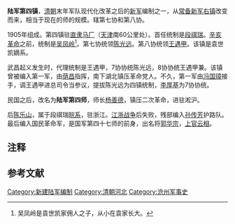 '''陆军第四镇'''，[[清朝|清朝]]末年军队现代化改革之后的[[新军|新军]]编制之一，从[[常备新军右镇|常备新军右镇]]改变而来，相当于现在的师的规模。辖第七协和第八协。

1905年组成。第四镇驻[[直隶省|直隶]][[天津马厂|马厂]]（[[天津|天津]]南60公里处）。首任统制是[[段祺瑞|段祺瑞]]。[[辛亥革命|辛亥革命]]之前，统制是[[吴凤岭|吴凤岭]]<ref>吴凤岭是袁世凯家佣人之子，从小在袁家长大。</ref>。第七协统领[[陈光远|陈光远]]。第八协统领[[王遇甲|王遇甲]]。该镇是袁世凯嫡系。

武昌起义发生时，代理统制是王遇甲，7协协统陈光远，8协协统王遇甲兼。该镇曾被编入第一军，由[[荫昌|荫昌]]指挥，南下湖北镇压革命党人。不久，第一军由[[冯国璋|冯国璋]]接手，调王遇甲进总司令当参议，提拔陈光远为四镇统制，[[李厚基|李厚基]]为7协协统。

民国之后，改名为'''陆军第四师'''，师长[[杨善德|杨善德]]，镇压二次革命，进驻淞沪。

后[[陈乐山|陈乐山]]，属于段祺瑞[[皖系|皖系]]，驻浙江。[[江浙战争|江浙战争]]后失败，残部编入[[孙传芳|孙传芳]]护路队。最后编入国民革命军，是国军第四十七师的前身，出名将[[郭华宗|郭华宗]]，[[上官云相|上官云相]]。

==注释==
<div class="references-small">
<references />
</div>

==参考文献==

[[Category:新建陆军编制|Category:新建陆军编制]]
[[Category:清朝河北|Category:清朝河北]]
[[Category:沧州军事史|Category:沧州军事史]]

<!--                    北洋陆军第四师
陆军第四镇，北洋常备军右镇。
光绪二十八年（1902年）十二月，袁世凯开始编练，先由保阳练军及亲军马队各营裁改归并，编成马队一标四营，开赴马厂，修建营盘驻扎。
三十年（1904年）正月，又添足步队十二营、炮队三营、工程、辎重各一营，并改常备军右镇为北洋常备军第二镇。以上新添募各营由元字淮军、亲军马、步等营裁改归并，编成步队第三协（即后来的第七协）第五、第六两标（即后来的第十三、十四标）及步队六营，驻扎马厂。时马队一标四营，已先开赴榆关内外，对日俄战争保守中立。不久，复于正、二月由直隶保定、大名、河间、顺德、天津、广平各府属及沧州等处驻防并河南、山东、安徽等省，募到新兵，编成步队第四协（即后来的第八协）第七、第八两标（即后来的第十五、十六标）及步队六营；炮队第二标，一标三营；工程、辎重各一营。步队第四协驻扎小站，炮队、工程、辎重各队均驻扎马厂。四月，该镇设立教育所，以为官长研究科学之基础。用武库为讲堂，临时传集步、炮、工、辎管带以下各官长，由本镇第五标帮统张绍曾教授。五月，本镇设立头班随营学堂，挑选识字目兵、书识及员弁之子弟充当学兵。其额数每标以四十名为限，独立营以二十名为限。该堂教员以学优之官长兼充，在工程营讲堂上课，授以初级官长之学术。七月，由北洋督练处派来日本大尉闵嘉悦，饬归本镇翻译武学功课，并帮助教育各事。十月，改称陆军第二镇，吴长纯任翼长，辖步队第三、四两协，协统分别为马龙标、陈光远。马队改编为三营。是月，并按北洋督练处所定之秋操计划，本镇与第三镇在任邱县一带会操，此为成镇以来第一次之机动演习。
光绪三十年（1904年）九月，北洋常备军第二镇（即陆军第四镇）之序列：
翼长吴长纯（记名天津镇总兵）
    步队第三协统领马龙标（副将）
      步队第五标统带杨善德（参将）
               帮统张绍曾
        步五标第一营管带刘富有（守备）
                   帮带肖广传（把总）
        步五标第二营管带李厚基（侯选府经历）
                   帮带许世昌（尽先把总）
        步五标第三营管带杨保善（游击）
                   帮带陈世泽（千总）
      步队第六标统带叶长盛（都司）
        步六标第一营管带施从滨（都司）
                   帮带任锡恩（五品顶戴）
        步六标第二营管带孙翰臣（千总）
                   帮带涂芳兰（游击）
        步六标第三营管带倪  顺（都司）
                   帮带关春海（都司）
    步队第四协统领陈光远（游击）
      步队第七标统带谭振德（都司）
               帮统陈于勤（州同）
        步七标第一营管带杨桂堂（千总）
                   帮带胡聚之（游击）
        步七标第二营管带周家泳（都司）
                   帮带梁玉山（补用守备）
        步七标第三营管带林天佑（游击）
                   帮带刘景霑（把总）
      步队第八标统带李  瑞（尽先参将）
        步八标第一营管带章筠生（都司）
                   帮带朱绍曾（守备）
        步八标第二营管带洪自成（都司）
                   帮带吴长植（升用守备）
        步八标第三营管带孔照文（守备）
                   帮带龚渭霖（选用县丞）
      马队第二标统带孟恩远（花翎副将）
               帮统魏得清（补用游击）
        马二标第一营管带袁正卿（千总）
                   帮带张广滋（把总）
        马二标第二营管带高文贵（千总）
                   帮带范树杞（千总）
        马二标第三营管带刘连陞（千总）
                   帮带张树田（外委）
        马二标第四营管带张善义（都司衔守备）
                   帮带金鹤龄（千总）
      炮队第二标统带徐万鑫（游击）
        炮二标第一营管带刘跃龙（千总）
                   帮带马得清（千总）
        炮二标第二营管带刘毓升（千总）
                   帮带李泽霖（千总）
        炮二标第三营管带高占鳌（守备）
                   帮带何桂福（千总）
        工程队第二营管带高凤城（尽先都司）
        辎重队第二营管带王金城（总兵衔副将）
                   帮带李荫桂（尽先外委）
三十一年（1905年）正月，马队由榆关回防。三月，清派阅兵大臣长庚、徐世昌来镇点验成军。并拔军乐队半队来镇，隶属镇部。四月，将第十三标第一营、第十四标第一营、第十五标第三营、第十六标第一营、马四标第一营、炮四标第一、二、三营各右队，调赴山东，编归陆军第五镇。旋于正定拔来新募步队四营、炮队三队，并由第三镇拔来马队一营，分别填补。五月十三日，统一全国陆军番号，练兵处奉旨，该镇改称陆军第四镇。时吴凤岭任统制，驻兵马厂。下辖步兵七、八两协。第七协先后由陆建章、杨善德、孙铭、陈光远担任统领，第八协先后由陈光远、王遇甲任统领。九月间，本镇参入第四、第九两混成协，编为南北两军，在河间府一带会操。
三十三年（1907年）四月，拔步队第十三标第三营、第十四标第一营、第十五标第二营、炮队第一营、工程第四营后队一队，编成混成第二协，于五月初一日开赴奉天。九月，第四镇各营，添设沙盘兵棋以为实地研究战术。此为该镇设立沙盘兵棋之始。同时，该镇在大城、青县、静海一带，自行秋操演习，由北洋大臣委派参谋处总办陆锦前来监视一切。
三十四年（1908年）十月，奉北洋大臣札饬，第四镇与第三镇在任邱县一带会操，以第二镇统制马龙标、参谋处总办陆锦为统监。
宣统三年（1911年），秋，第四镇在永平府参加秋操。该镇由步队两协司令处及三标，并第六镇步队一标，每标附机关枪一队；第四镇马队一标，附机关枪一队；第四镇炮队一标（少一营）；第四镇工程队一营（少一队，以第六镇一队附入），附架桥材料；电信队一队，气球队一队，卫生队一队。组成混成第四镇与禁卫军混成第二协马队隶属东军。不久，武昌起义爆发，第四镇第八协由协统陈光远率领随廕昌赴湖北镇压革命。11月南北议和后，仍回天津，驻小站。
清末时的序列为：
第四镇统制：王遇甲
  第七协协统：陈光远
    步队第十三标标统：王  宾/臧致平
    步队第十四标标统：李厚基/姚建平
  第八协协统：王遇甲
    步队第十五标标统：何丰林/吴长植
    步队第十六标标统：刘启垣
  马队第四标标统：张九卿
  炮队第四标标统：蒋廷梓
  工程第四营管带：高景禕

进入民国后，1912年9月，改名陆军第四师，师长仍为杨善德。
民初时陆军第一师的序列（1912年11月21日）为：
陆军第四师师长：杨善德
陆军第四师参谋长：王鸣珂
  步兵第七旅旅长：李厚基
    步兵第十三团团长：臧致平
    步兵第十四团团长：姚建平
  步兵第八旅旅长：何丰林
    步兵第十五团团长：吴长植
    步兵第十六团团长：刘启垣
  骑兵第四团团长：张九卿
  炮兵第四团团长：陈正仁
1913年6月步十三团改名海军陆战队，增兵上海，保护制造局。7月由第八旅编成一混成旅，隶于第二军，前往南京镇压“二次革命”。9月，全师移驻吴松、松沪一带。第七旅由旅长李厚基率领进占福建。
1914年，袁世凯命第四师师长杨善德和第十师师长卢永祥率军分扎上海、浙江等地，以扼浙江咽喉。
1915年11月，第四师师长杨善德任凇沪护军使，驻扎龙华，所有上海、松江两镇守使即行裁撤，改设凇沪两处防守司令，派本师第七、八旅旅长王宾、何丰林分别兼充。
1916年，第四师又扩编了两个步兵团，分别由龚声扬和夏兆麟任团长。
此时陆军第三师的序列（1916年）为：
陆军第四师师长：杨善德
陆军第四师参谋长：王鸣珂/安毓清
  步兵第七旅旅长：王宾
    步兵第十三团团长：周孝骞/陈照春
    步兵第十四团团长：龚声扬/马鸿烈
  步兵第八旅旅长：何丰林
    步兵第十五团团长：刘永胜
    步兵第十六团团长：王鸣珂
  骑兵第四团团长：张九卿
  炮兵第四团团长：陈正仁
附属步兵第一团团长：龚声扬
附属步兵第二团团长：夏兆麟
1917年1月1日，北京政府任杨善德为浙江督军，率第四师入浙，驻杭州。第四师由陈乐山代理。
1919年，杨善德卒，卢永祥继任浙督，陈改隶卢永祥，仍代理第四师师长。
1920年3月5日，陈署理第四师师长。该师受浙督卢永祥节制，为皖系部队。
1924年江浙战争前（5月时）陆军第四师的序列为：
陆军第四师师长：陈乐山
  步兵第七旅旅长：夏兆麟
  步兵第八旅旅长：王鸣珂
1924年9月，江浙战争时，陈乐山任沪浙联军第二军总司令，与苏军齐燮元作战。孙传芳收编陈乐山第四师，20日，以本师第七旅旅长夏兆麟代理第四师师长。辖方先聪第七旅、范夺魁（范筑先）第八旅。10月，孙传芳自闽攻浙，江浙联军战败，陈随卢亡命日本，所部为孙传芳收编，第四师因战败，被孙传芳改编为浙军第四师，谢弘勋任师长。这样第四师就成为孙军劲旅。同年10月底，二次直奉战后，直系战败，卢任江苏宣抚使，陈又重建第四师，再次出任第四师师长。
1925年10月，孙传芳反奉，再次击溃陈乐山第四师，重行改编，夏与方、范均失去军职。孙传芳驱逐奉军，卢、陈又下野。陈逃上海租界。这样陈乐山重建之第四师也彻底消亡。
再说一说谢弘勋的浙军第四师，该师实为原陆军第四师的原班人马。
1925年，张宗昌率奉军进驻皖、苏，孙传芳守中立，但以谢鸿勋的第四师进驻松江，卢香亭第二师进驻宜兴，严阵相对，使奉军不敢贸然图浙。后因奉军纪律败坏，民不聊生，苏绅纷纷请孙兴兵逐奉。同年10月，孙传芳自称五省联军总司令。10月16日，卢香亭占上海；18日，谢鸿勋占南京。继而谢率军急追津浦线奉军，卢则相应追击路东张宗昌白俄军。谢军旋占蚌埠，继克徐州，声威大振，江南各省军人纷纷通电拥孙。孙遂正式建立五省联军军政机构，俨然一方霸主。1926年7月北伐军兴，孙不采联吴策略，而是坐山观虎斗，待革命军攻占武汉后，再夺回武汉，从而奄有两湖。待北伐军已包围武昌，孙又出兵三路，北伐军进入闽、赣，孙传芳扩军备战，于江西对北伐军作战。谢任卢香亭第三方面军第二军副司令，率第四师由九江进驻修水、铜鼓地区，候令进攻武汉。卢香亭则率军进驻南浔路候令进攻长沙。于修水铜鼓之役，谢负伤，于10月下旬不治而亡。12月，孙传芳五省联军整编，任命彭为第四师师长，彭原任郑俊彦第二方面军第二军司令官。（本年12月，郭华宗曾为孙传芳部安国军第一军第四师师长。）1927年初，孙传芳全军退往江北。7月，彭升任孙传芳第三军军长。这时，北洋军阀败局已定，彭随孙传芳、张宗昌等退山东。8月，上官云相任第四师师长。1928年4月，孙传芳与北伐军在鲁西南大战。8日，孙传芳令第四师十五团由济宁开赴鱼台增防。16日，北伐军第二集团军第一方面军孙良诚部攻济宁，占其四门。孙传芳在鱼台分兵五路，奋力反击。旋石友三军将鱼台之孙军击破，与贺耀组部急向济宁前进。遂克复济宁。6月15日，河北三河、宝坻方面孙传芳部派马宝珩为代表，至北京向阎锡山接洽投诚。是日达成协议，阎将该军编成四个军，任郑俊彦为第三集团军第五军团总指挥，李宝章为副指挥。第四师师长上官云相任国民革命军陆军第四十七师第一四一旅旅长。郭华宗任第四十七师旅旅长、副师长等职。
 
 
 
附录：
团以上人事情况：
陆军第四师（镇）历任师长（统制）：
吴长纯（1904/任-1905/）翼长
吴凤岭（1905/-1911年初）统制
王遇甲(年初-1911/三/在职-）统制
陈光远(1911/六/初五-1911/年底)护理统制
杨善德（1911/年底/-1917/1/1/）统制/师长
陈乐山（1917/1/1/代理-1920/3/5/署任-1924/9/20/免）师长
夏兆麟（1924/9/20/代理-1924/10月底/）代理师长
陈乐山（1924/10月底/-1925/10/）师长***（重建之第四师）
谢鸿勋（1924/10/任-1926/10/卒于任）师长***（已为孙传芳之浙军第四师）
彭得铨（1926/12/任-1927/7/）师长
郭华宗（1926/12/任-）师长***（曾为孙传芳部安国军第一军第四师师长）
上官云相（1927/8/任-1928/6/）师长
  陆军第四师（镇）第七旅（协）历任旅长（统领）：
  马龙标（1904/-)
  陆建章(1905/二/二十/-）
  杨善德（-1908/)
  杨保善(1908/-)暂行代理数月，无贻误改署理
  陈光远(1909/-1911/三/)
  孙铭(1911/三/-)
  李厚基（1912/-）旅长
  王宾（1915/11/19/-）旅长
  夏兆麟（1920/3/23/任-1924/9/20/代理师长-？）旅长
    陆军步兵第十三团团长：
    （？-1915/1/20/）团长
    陆军步兵第十四团团长：
    （1917/2/20/-？）团长 [纪要]
  陆军第四师（镇）第八旅（协）历任旅长（统领）：
  陈光远(1904/-1909/)
  王遇甲(1909/-1911)
  何丰林（1911-1915/11/在职)
  王鸣珂
    陆军步兵第十五团团长：
    陆军步兵第十六团团长：
  陆军炮兵第四团团长：

陆军第四师主要将领简历：
 
吴长纯
安徽庐江县人，由武举投效淮军，随吴长庆去朝鲜，甲午战争后，随袁世凯在小站练新军。以在山东疯狂镇压义和团，保升记名提督，光绪二十八（1902）年授天津镇总兵，后在马厂练北洋常备军第二镇。
 
吴凤岭
江苏铜山县人。早年投效淮军，光绪十二年（1886年），在朝鲜袁世凯部下任亲兵哨长哨官。袁世凯练新建陆军扎委管带马队第一营后队。光绪二十六年（1900年），充山东巡抚袁世凯标亲军马队管带兼武卫右军马队第一营后队管带。光绪二十八年（1902年），充北洋常备军第一镇（即陆军第二镇）第一标统带。光绪三十年（1904年），后任北洋常备军第一镇（即陆军第二镇）马队第二协统领，补授直隶通永镇总兵。三十一年（1905年），任北洋新军第二镇统制官。五月，北洋新军第二镇改陆军第四镇，吴仍任统制。
 
王遇甲
清宣统元年（1909年），任陆军第四镇第八旅协统领。三年（1911年）三月，任陆军第四镇统制。秋，第四镇在永平府参加秋操，王遇甲任混成第四镇统制。1916年1月29日，获颁三等文虎章。以后事迹不详。
 
陈光远（1872-1939）
字秀峰，直隶武清（今属河北）人。毕业于北洋武备学堂，历任武卫右军、自强军、北佯常备军的队官、管带、统带等职。1904年，任第二镇第四协统领。1910年，任北洋第四镇第七协协统。1911年11月，因攻打汉口有功，署理第四镇镇统，旋因所部一部兵变而被革职。1913年，任总统府军事咨议官、热河巡防营统领兼赤峰镇守使。1914年，任模范团团附及新军督练处督练。1915年，任陆军第十二师师长。1917年，任京津警备司令，一度参与张勋复辟，继又参加讨逆；7月，出任绥远都统；8月，调任江西督军。1922年，被广东政府之北伐军打败后去职。1924年7月，授将军府鉴威将军。1939年8月，故于天津。
 
杨善德
（1873一1919）字树堂，安徽怀宁人。毕业于北洋武备学堂第一期。曾任新建陆军队官、北洋常备军右翼管带。1904年，任第二镇第五标标统，后任第四镇第七协协统。1908年，任浙江新军混成协协统。1910年，任浙江第四十一协统领官。1911年，辛亥革命时，任第四镇第七协协统、第四镇统制。1912年，任陆军第四师师长。1913年9月，任江苏松江镇守使。1915年10月，授将军府克威将军，11月，任凇沪护军使。1917年1月，任浙江督军。1919年8月，故于任。
 
陈乐山（1884-)
    字耀珊，河南省罗山县人。日本士官学校毕业。1905年，任北洋陆军第四镇中下级军官。民国成立后，任杨善德中央陆军第四师旅长。1917年1月1日，北京政府任杨善德为浙江督军，第四师由陈乐山代理。1919年，杨善德卒，卢永祥继任浙督，陈改隶卢永祥，仍代理第四师师长、授陆军中将衔、兼宪兵司令、杭州卫戍司令。1920年3月5日，陈任师长。1924年9月，江、浙战起，任沪浙联军第二军总司令，与苏军齐燮元作战。孙传芳收编陈乐山第四师，20日，以本师第七旅旅长夏兆麟代理第四师师长，10月，孙传芳自闽攻浙，江浙联军战败，陈随卢亡命日本，所部为孙传芳收编，由谢鸿勋接收第四师，任师长，成为孙军劲旅。二次直奉战后，卢任江苏宣抚使，陈又重建第四师。1925年10月，孙传芳驱逐奉军，卢、陈又下野。陈逃上海租界。1927年5月17日，为躲避北伐军，又避居大连。6月，复亡命日本。
 
夏兆麟（?-?)
    原为清末吴长纯第四镇北洋军中下级军官。民国成立后，第四镇改为第四师。二次革命起，夏随杨善德第四师进驻松江参加镇压二次革命。1916年1月，吕公望于浙省起义反袁，袁再派杨善德率第四师入浙镇压，夏亦随往。1919年，杨病卒于浙，陈乐山继任第四师师长，夏代理本师第七旅旅长。1920年3月23日，升任陆军第四师第七旅旅长。1924年9月20日，江浙战后，孙传芳收编陈乐山第四师，代理第四师师长，辖方先聪第七旅、范夺魁（范筑先）第八旅。同年10月底直系战败后，陈乐山再次出任第四师师长。1925年10月，孙传芳反奉，再次击溃陈乐山第四师，重行改编，夏与方、范均失去军职。
 
谢鸿勋（-1926)
    字绩兹，山东省冠县人。（一说为贵州省铜仁县人）。保定军校第一期步科毕业。历任王占元部直军中下级军官。1922年冬，随孙传芳由鄂至闽。1924年秋，江浙战起，谢又随孙率军入浙、配合苏督齐燮元击败卢永祥、何丰林，收编浙省皖系军队陈乐山第四师等四个师另个独立旅；谢任第四师师长。1925年，张宗昌率奉军进驻皖、苏，孙守中立，但以谢鸿勋师进驻松江，卢香亭第二师进驻宜兴，严阵相对，使奉军不敢贸然图浙。后因奉军纪律败坏，民不聊生，苏绅纷纷请孙兴兵逐奉。同年10月，孙传芳自称五省联军总司令。10月16日，卢香亭占上海；18日，谢鸿勋占南京。继而谢率军急追津浦线奉军，卢则相应追击路东张宗昌白俄军。谢军旋占蚌埠，继克徐州，声威大振，江南各省军人纷纷通电拥孙。孙遂正式建立五省联军军政机构，俨然一方霸主。1926年7月北伐军兴，孙不采联吴策略，而是坐山观虎斗，待革命军攻占武汉后，再夺回武汉，从而奄有两湖。待北伐军已包围武昌，孙又出兵三路，于9月进入赣境。谢任卢香亭第三方面军第二军副司令，率第四师由九江进驻修水、铜鼓地区，候令进攻武汉。卢香亭则率军进驻南浔路候令进攻长沙。谢为孙之有名战将，但有勇少谋，于修水铜鼓之役，中北伐军让城埋伏之计，全军被歼，谢负伤跌入水中，逃脱后送沪治疗。旋因流血过多，于10月下旬不治而亡。
 
彭得铨(?-?)
    汉军镶红旗人。历任王占元部直军中下级军官。1922年，任孙传芳第二师炮兵团团长。1923年，孙率直系的第二、十二两师入闽，逐走周荫人，孙任闽粤边防督办，彭任闽军改编的浙江陆军第一混成旅旅长。1924年9月，孙乘齐燮元、卢永祥混战率军入浙。彭任孙传芳左卢总指挥。1925年2月20日，该旅改为中央陆军第十二混成旅，彭得铨仍任旅长。孙军控制江、浙后扩编军队，9月21日，彭部改番号为暂编陆军第六混成旅，彭得铨仍任旅长。1926年秋，北伐军兴，9月，北伐军进入闽、赣，孙传芳扩军备战，于江西对北伐军作战。10月，彭任郑俊彦第二方面军第二军司令官。12月，孙传芳五省联军整编，任命彭为第四师师长。1927年初，孙传芳全军退往江北。7月，彭升任孙传芳第三军军长。这时，北洋军阀败局已定，彭随孙传芳、张宗昌等退山东，为寻找出路，暗与南军联络，被孙侦知。逃归天津作寓公。

郭华宗
早年入北洋陆军孙传芳部。1926年12月任安国军第一军第四师师长。后任国民革命军第四十七师旅长、副师长、第四十三师师长。1931年4月率参加对中央红军的第二次“围剿”。1933年改任第五十二师师长。
 
上官云相（1895-1969）
字纪青（一作霁青），山东商河人。毕业于山东陆军小学、武昌陆军第二预备学校、保定陆军军官学校第六期。历任排长、参谋、营长等职。1925年，任暂编陆军第七混成旅第一团团长。1926年初，任五省联军第七师第十三旅旅长。1927年5月，任第十五混成旅旅长。8月，任第四师师长。1928年夏，任国民革命军陆军第四十七师第一四一旅旅长。1930年3月，任第四十七师师长；7月，任第九军军长；9月，兼任第三纵队纵队指挥官；11月，任军事参议院参议；旋改任国民政府参军。1931年1月，任第二师师长；6月，任第九军军长兼第四十七师师长；7月，任右翼集团军第三路进击军总指挥。1932年6月，任豫鄂皖三省剿匪军中路军第五纵队指挥官。1935年1月，任湘鄂川边区剿匪总部第一路军总指挥；8月，任驻黔第一绥靖区指挥官。1936年，因贪污败露而去职，遂赴欧洲游历。1937年5月，任豫鄂陕边区绥靖公署主任；9月，任第十一军团军团长。1938年3月，任第三战区长官部总参议；6月，任第三十二集团军总司令。1942年9月，任第三战区副司令长官。抗战胜利后，调任第十一战区副司令长官。1946年，兼任唐山指挥所主任。1947年2月，兼任天津城防构筑委员会主任；7月，任保定绥靖公署副主任。1948年1月，任华北剿匪总司令部副总司令。1949年4月，任总统府战略顾问委员会委员。后去台湾。

主要参考书目：
1、《清末新军编练沿革》中国社会科学院近代史研究所 中华民国史组编 中华书局 1978年5月
2、《北洋军阀》第一卷 中国史学会  中国社会科学院近代史研究所  编 武汉出版社
3、《文史资料选辑》第三辑
4、《中华民国大事记》第一册  李新总编、韩信夫、姜克夫主编  中国文史出版社
5、《中华民国史事日志》  台湾中央研究院近代史研究所  郭廷以著
6、《中华民国史事纪要》（初稿）台湾正中书局
7、《北洋政府公报》
8、《中华民国史档案资料汇编》（第三辑 军事） 中国第二历史档案馆 编 江苏古籍出版社 1991年7月第一版
9、《北洋军阀史料选辑》（上、下册） 中国社会科学出版社 1981年6月第一版
10、《北洋军阀史》  来新夏 等著  南开大学出版社  2000年12月第一版
11、《民国军事史略稿》第一卷 姜克夫  编著  中华书局出版
12、《民国军人志》中国广播电视出版社  1992年10月第一版
13、《民国将领录》辛平  编著 辽宁人民出版社 1992年2月第一版
14、《民初北洋三大内战纪实》郭剑林 主编   南开大学出版社  2003年9月第一版
15、《河北文史资料》第22辑 《直系军阀始末》公孙訇  编著 -->